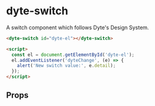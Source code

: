 # dyte-switch

A switch component which follows Dyte's Design System.

```html
<dyte-switch id="dyte-el"></dyte-switch>

<script>
  const el = document.getElementById('dyte-el');
  el.addEventListener('dyteChange', (e) => {
    alert('New switch value:', e.detail);
  });
</script>
```

## Props

<PropsTable of="dyte-switch" />
